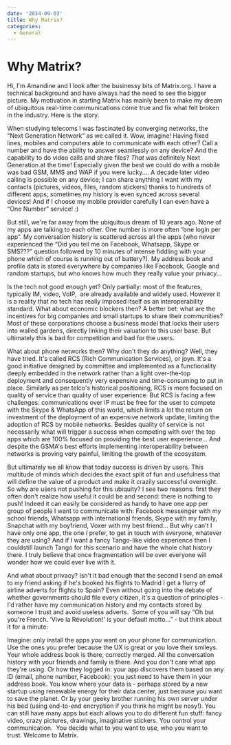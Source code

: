 ```yaml
---
date: '2014-09-03'
title: Why Matrix?
categories:
  - General
---
```


<h1>Why Matrix?</h1>
Hi, I'm Amandine and I look after the businessy bits of Matrix.org. I have a technical background and have always had the need to see the bigger picture. My motivation in starting Matrix has mainly been to make my dream of ubiquitous real-time communications come true and fix what felt broken in the industry. Here is the story.

When studying telecoms I was fascinated by converging networks, the “Next Generation Network” as we called it. Wow, imagine! Having fixed lines, mobiles and computers able to communicate with each other? Call a number and have the ability to answer seamlessly on any device? And the capability to do video calls and share files? <i>That </i>was definitely Next Generation at the time! Especially given the best we could do with a mobile was bad GSM, MMS and WAP if you were lucky.... A decade later video calling is possible on any device; I can share anything I want with my contacts (pictures, videos, files, random stickers) thanks to hundreds of different apps; sometimes my history is even synced across several devices! And if I choose my mobile provider carefully I can even have a “One Number” service! :)

But still, we're far away from the ubiquitous dream of 10 years ago. None of my apps are talking to each other. One number is more often “one login per app”. My conversation history is scattered across all the apps (who never experienced the “Did you tell me on Facebook, Whatsapp, Skype or SMS???” question followed by 10 minutes of intense fiddling with your phone which of course is running out of battery?). My address book and profile data is stored everywhere by companies like Facebook, Google and random startups, but who knows how much they really value your privacy...

Is the tech not good enough yet? Only partially: most of the features, typically IM, video, VoIP,  are already available and widely used. However it is a reality that no tech has really imposed itself as an interoperability standard. What about economic blockers then? A better bet: what are the incentives for big companies and small startups to share their communities? Most of these corporations choose a business model that locks their users into walled gardens, directly linking their valuation to this user base. But ultimately this is bad for competition and bad for the users.

What about phone networks then? Why don't they do anything? Well, they have tried. It's called RCS (Rich Communication Services), or joyn. It's a good initiative designed by committee and implemented as a functionality deeply embedded in the network rather than a light over-the-top deployment and consequently very expensive and time-consuming to put in place. Similarly as per telco's historical positioning, RCS is more focused on quality of service than quality of user experience. But RCS is facing a few challenges: communications over IP must be free for the user to compete with the Skype &amp; WhatsApp of this world, which limits a lot the return on investment of the deployment of an expensive network update, limiting the adoption of RCS by mobile networks. Besides quality of service is not necessarily what will trigger a success when competing with over the top apps which are 100% focused on providing the best user experience... And despite the GSMA's best efforts implementing interoperability between networks is proving very painful, limiting the growth of the ecosystem.

But ultimately we all know that today success is driven by users. This multitude of minds which decides the exact split of fun and usefulness that will define the value of a product and make it crazily successful overnight. So why are users not pushing for this ubiquity? I see two reasons: first they often don't realize how useful it could be and second: there is nothing to push! Indeed it can easily be considered as handy to have one app per group of people I want to communicate with: Facebook messenger with my school friends, Whatsapp with international friends, Skype with my family, Snapchat with my boyfriend, Voxer with my best friend... But why can't I have only one app, the one <i>I</i> prefer, to get in touch with everyone, whatever they are using? And if I want a fancy Tango-like video experience then I couldstill launch Tango for this scenario and have the whole chat history there. I truly believe that once fragmentation will be over everyone will wonder how we could ever live with it.

And what about privacy? Isn't it bad enough that the second I send an email to my friend asking if he's booked his flights to Madrid I get a flurry of airline adverts for flights to Spain? Even without going into the debate of whether governments should file every citizen, it's a question of principles - I'd rather have my communication history and my contacts stored by someone I trust and avoid useless adverts.  Some of you will say “Oh but you're French. ‘Vive la Révolution!' is your default motto...” - but think about it for a minute:

Imagine: only install the apps <i>you</i> want on your phone for communication. Use the ones you prefer because the UX is great or you love their smileys. Your whole address book is there, correctly merged. All the conversation history with your friends and family is there. And you don't care what app they're using. Or how they logged in: your app discovers them based on any ID (email, phone number, Facebook): you just need to have them in your address book. You know where your data is - perhaps stored by a new startup using renewable energy for their data center, just because you want to save the planet. Or by your geeky brother running his own server under his bed (using end-to-end encryption if you think he might be nosy!). You can still have many apps but each allows you to do different fun stuff: fancy video, crazy pictures, drawings, imaginative stickers. You control your communication.  You decide what to you want to use, who you want to trust. Welcome to Matrix.